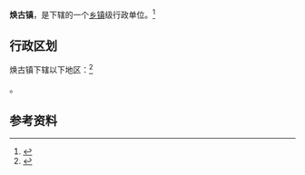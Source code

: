 {{中国乡级行政区|61/09/24/103/000}}

'''焕古镇'''，是{{PRC admin/fullname|61/09/24/103/000|3}}下辖的一个[[乡镇|乡镇]]级行政单位。<ref>{{PRC admin/ref sgc|{{PRC admin/parent|61/09/24/103/000}}}}</ref>

== 行政区划 ==

焕古镇下辖以下地区：<ref>{{PRC admin/ref sgc|61/09/24/103/000}}</ref>

{{PRC admin/children|61/09/24/103/000}}。

== 参考资料 ==

{{reflist}}

{{行政区划小作品}}
{{PRC admin/navcat|61/09/24/103/000}}